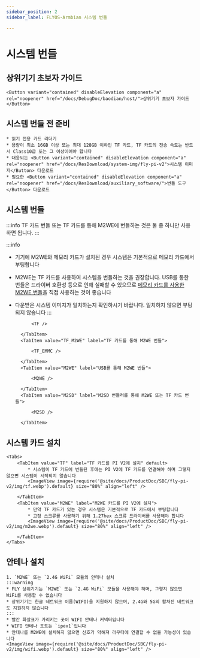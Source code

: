 ```yaml
---
sidebar_position: 2
sidebar_label: FLYOS-Armbian 시스템 번들

---
```




# 시스템 번들

## 상위기기 초보자 가이드

    <Button variant="contained" disableElevation component="a" rel="noopener" href="/docs/DebugDoc/baodian/host/">상위기기 초보자 가이드</Button>

## 시스템 번들 전 준비

    * 읽기 전용 카드 리더기
    * 용량이 최소 16GB 이상 또는 최대 128GB 이하인 TF 카드, TF 카드의 전송 속도는 반드시 Class10급 또는 그 이상이어야 합니다
    * 대응되는 <Button variant="contained" disableElevation component="a" rel="noopener" href="/docs/ResDownload/system-img/fly-pi-v2">시스템 이미지</Button> 다운로드
    * 필요한 <Button variant="contained" disableElevation component="a" rel="noopener" href="/docs/ResDownload/auxiliary_software/">번들 도구</Button> 다운로드

## 시스템 번들

:::info
TF 카드 번들 또는 TF 카드를 통해 M2WE에 번들하는 것은 둘 중 하나만 사용하면 됩니다.
:::

:::info
* 기기에 M2WE와 메모리 카드가 설치된 경우 시스템은 기본적으로 메모리 카드에서 부팅합니다
* M2WE는 TF 카드를 사용하여 시스템을 번들하는 것을 권장합니다. USB를 통한 번들은 드라이버 호환성 등으로 인해 실패할 수 있으므로 [메모리 카드를 사용한 M2WE 번들](https://mellow-next.klipper.cn/docs/ProductDoc/SBC/fly-pi-v2/fly-os)을 직접 사용하는 것이 좋습니다
* 다운받은 시스템 이미지가 일치하는지 확인하시기 바랍니다. 일치하지 않으면 부팅되지 않습니다
:::

    <Tabs>
        <TabItem value="TF" label="TF 카드 번들" default>
            
            <TF />
            
        </TabItem>
        <TabItem value="TF_M2WE" label="TF 카드를 통해 M2WE 번들">
            
            <TF_EMMC />

        </TabItem>
        <TabItem value="M2WE" label="USB를 통해 M2WE 번들">
            
            <M2WE />

        </TabItem>
        <TabItem value="M2SD" label="M2SD 번들러를 통해 M2WE 또는 TF 카드 번들">
            
            <M2SD />

        </TabItem>
    </Tabs>



## 시스템 카드 설치

    <Tabs>
        <TabItem value="TF" label="TF 카드를 PI V2에 설치" default>
            * 시스템이 TF 카드에 번들된 후에는 PI V2에 TF 카드를 연결해야 하며 그렇지 않으면 시스템이 시작되지 않습니다
            <ImageView image={require('@site/docs/ProductDoc/SBC/fly-pi-v2/img/tf.webp').default} size="80%" align="left" />  

        </TabItem>
        <TabItem value="M2WE" label="M2WE 카드를 PI V2에 설치">
            * 만약 TF 카드가 있는 경우 시스템은 기본적으로 TF 카드에서 부팅합니다
            * 고정 스크류를 사용하기 위해 1.27hex 스크류 드라이버를 사용해야 합니다
            <ImageView image={require('@site/docs/ProductDoc/SBC/fly-pi-v2/img/m2we.webp').default} size="80%" align="left" />  

        </TabItem>
    </Tabs>

## 안테나 설치

    1. `M2WE` 또는 `2.4G WiFi` 모듈의 안테나 설치
    :::warning
    * FLY 상위기기는 `M2WE` 또는 `2.4G WiFi` 모듈을 사용해야 하며, 그렇지 않으면 WiFi를 사용할 수 없습니다
    * 상위기기는 한글 네트워크 이름(WIFI)을 지원하지 않으며, 2.4G와 5G의 합쳐진 네트워크도 지원하지 않습니다
    :::
    * 빨간 화살표가 가리키는 곳이 WIFI 안테나 커넥터입니다
    * WIFI 안테나 포트는 `ipex1`입니다
    * 안테나를 M2WE에 설치하지 않으면 신호가 약해져 라우터에 연결할 수 없을 가능성이 있습니다
    <ImageView image={require('@site/docs/ProductDoc/SBC/fly-pi-v2/img/wifi.webp').default} size="80%" align="left" /> 

